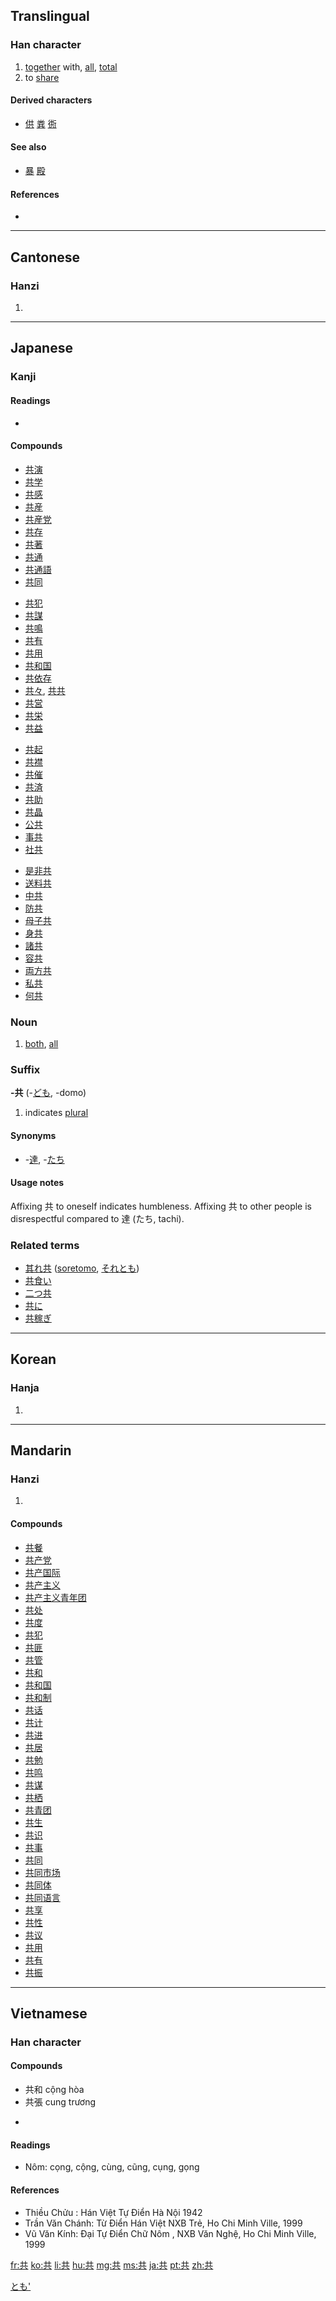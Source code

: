 ==Translingual==
{{stroke order|strokes=6}}

===Han character===
{{Han char|rn=12|rad=八|as=04|sn=6|four=4480<sub>1</sub>|canj=廿金 (TC)|ids=⿱[[龷]][[八]]}}

# [[together]] with, [[all]], [[total]]
# to [[share]]

====Derived characters====
* [[供]] [[粪]] [[衖]]

====See also====
* [[暴]] [[殿]]<!-- does the left side exist independently? -->

====References====
* {{Han ref|kx=0127.050|dkj=01458|dj=0283.060|hdz=10243.020|uh=5171|ud=20849|bh=A640|bd=42560}}

----

==Cantonese==

===Hanzi===
{{yue-hanzi|jyut=|y=gung6}}

# {{defn|Cantonese|sort=八04}}

----

==Japanese==

===Kanji===
{{ja-kanji|grade=4|rs=八04}}

====Readings====
* {{ja-readings|on=[[きょう]] (kyō)|kun=[[とも]] (tomo), [[ともに]] (tomoni), [[ども]] (domo)}}

====Compounds====
{{top4}}
* [[共演]]
* [[共学]]
* [[共感]]
* [[共産]]
* [[共産党]]
* [[共存]]
* [[共著]]
* [[共通]]
* [[共通語]]
* [[共同]]
{{mid4}}
* [[共犯]]
* [[共謀]]
* [[共鳴]]
* [[共有]]
* [[共用]]
* [[共和国]]
* [[共依存]]
* [[共々]], [[共共]]
* [[共営]]
* [[共栄]]
* [[共益]]
{{mid4}}
* [[共起]]
* [[共襟]]
* [[共催]]
* [[共済]]
* [[共助]]
* [[共晶]]
* [[公共]]
* [[事共]]
* [[社共]]
{{mid4}}
* [[是非共]]
* [[送料共]]
* [[中共]]
* [[防共]]
* [[母子共]]
* [[身共]]
* [[諸共]]
* [[容共]]
* [[両方共]]
* [[私共]]
* [[何共]]
{{bottom}}

===Noun===
{{ja-noun|k|hira=とも|rom=tomo}}

# [[both]], [[all]]

===Suffix===
'''-共''' (-[[ども]], -domo)

# indicates [[plural]]

====Synonyms====
* -[[達]], -[[たち]]

====Usage notes====
Affixing 共 to oneself indicates humbleness. Affixing 共 to other people is disrespectful compared to 達 (たち, tachi).

===Related terms===
* [[其れ共]] ([[soretomo]], [[それとも]])
* [[共食い]]
* [[二つ共]]
* [[共に]]
* [[共稼ぎ]]

[[Category:Japanese suffixes|とも']]

----

==Korean==

===Hanja===
{{ko-hanja|hangeul=공|rv=gong|mr=kong}}

# {{defn|Korean|sort=八04}}

----

==Mandarin==

===Hanzi===
{{cmn-hanzi|pin=[[gòng]] ([[gong4]])|wg=kung<sup>4</sup>}}

# {{defn|Mandarin|sort=八04}}

====Compounds====
* [[共餐]]
* [[共产党]]
* [[共产国际]]
* [[共产主义]]
* [[共产主义青年团]]
* [[共处]]
* [[共度]]
* [[共犯]]
* [[共匪]]
* [[共管]]
* [[共和]]
* [[共和国]]
* [[共和制]]
* [[共话]]
* [[共计]]
* [[共进]]
* [[共居]]
* [[共勉]]
* [[共鸣]]
* [[共谋]]
* [[共栖]]
* [[共青团]]
* [[共生]]
* [[共识]]
* [[共事]]
* [[共同]]
* [[共同市场]]
* [[共同体]]
* [[共同语言]]
* [[共享]]
* [[共性]]
* [[共议]]
* [[共用]]
* [[共有]]
* [[共振]]

----

==Vietnamese==

===Han character===
{{vi-hantu|[[cộng]], [[cung]], [[cụng]], [[cùng]], [[gọng]], [[cọng]], [[cũng]]|rs=八04}}

====Compounds====
* 共和 cộng hòa
* 共張 cung trương

* {{defn|Vietnamese|sort=八04}}

====Readings====
* Nôm: cọng, cộng, cùng, cũng, cụng, gọng

====References====
* Thiều Chửu : Hán Việt Tự Điển  Hà Nội 1942
* Trần Văn Chánh: Từ Điển Hán Việt NXB Trẻ, Ho Chi Minh Ville, 1999
* Vũ Văn Kính: Đại Tự Điển Chữ Nôm , NXB Văn Nghệ, Ho Chi Minh Ville, 1999

[[fr:共]]
[[ko:共]]
[[li:共]]
[[hu:共]]
[[mg:共]]
[[ms:共]]
[[ja:共]]
[[pt:共]]
[[zh:共]]